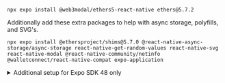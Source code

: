 
```
npx expo install @web3modal/ethers5-react-native ethers@5.7.2
```

Additionally add these extra packages to help with async storage, polyfills, and SVG's.

```
npx expo install @ethersproject/shims@5.7.0 @react-native-async-storage/async-storage react-native-get-random-values react-native-svg react-native-modal @react-native-community/netinfo @walletconnect/react-native-compat expo-application
```

<details>
<summary>Additional setup for Expo SDK 48 only</summary>
<div>

If you are using Expo SDK 48, you also need to polyfill `crypto` with expo-crypto library.

1. Add `expo-crypto`

```
npx expo install expo-crypto
```

2. Create a file named `crypto-polyfill.js`

```js
// src/crypto-polyfill.js

// Apply only with Expo SDK 48
import { getRandomValues as expoCryptoGetRandomValues } from 'expo-crypto'

class Crypto {
  getRandomValues = expoCryptoGetRandomValues
}

// eslint-disable-next-line no-undef
const webCrypto = typeof crypto !== 'undefined' ? crypto : new Crypto()

;(() => {
  if (typeof crypto === 'undefined') {
    Object.defineProperty(window, 'crypto', {
      configurable: true,
      enumerable: true,
      get: () => webCrypto
    })
  }
})()
```

3. Import `crypto-polyfill.js` in your App root file

```js
// src/App.js

import './crypto-polyfill.js'
import '@walletconnect/react-native-compat';
...
import { createWeb3Modal, defaultWagmiConfig } from '@web3modal/wagmi-react-native'
```

</div>
</details>
